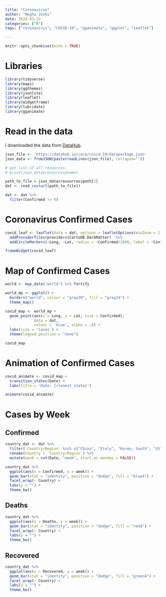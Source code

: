 ```yaml
---
title: "Coronavirus"
author: "Megha Joshi"
date: 2020-03-23
categories: ["R"]
tags: ["coronavirus", "COVID-19", "gganimate", "ggplot", "leaflet"]

---
```


```r
knitr::opts_chunk$set(echo = TRUE)
```

# Libraries

```r
library(tidyverse)
library(maps)
library(ggthemes)
library(jsonlite)
library(leaflet)
library(widgetframe)
library(lubridate)
library(gganimate)
```


# Read in the data

I downloaded the data from [DataHub](https://datahub.io/core/covid-19).

```r
json_file <- 'https://datahub.io/core/covid-19/datapackage.json'
json_data <- fromJSON(paste(readLines(json_file), collapse=""))

# get list of all resources:
# print(json_data$resources$name)

path_to_file = json_data$resources$path[2]
dat <- read_csv(url(path_to_file))

dat <- dat %>%
  filter(Confirmed != 0)

```


# Coronavirus Confirmed Cases

```r
covid_leaf <- leaflet(data = dat, options = leafletOptions(minZoom = 1.5)) %>% 
  addProviderTiles(providers$CartoDB.DarkMatter)  %>%
  addCircleMarkers(~Long, ~Lat, radius = ~Confirmed/1000, label = ~Confirmed, fillOpacity = .2)

frameWidget(covid_leaf)
```

# Map of Confirmed Cases

```r
world <- map_data('world') %>% fortify

world_mp <- ggplot() +
  borders("world", colour = "gray30", fill = "gray24") +
  theme_map() 

covid_map <- world_mp +
  geom_point(aes(x = Long, y = Lat, size = Confirmed),
             data = dat, 
             colour = 'blue', alpha = .6) +
  labs(size = 'Cases') +
  theme(legend.position = "none")

covid_map
```

# Animation of Confirmed Cases

```r
covid_animate <- covid_map +
  transition_states(Date) +
  labs(title = 'Date: {closest_state}') 

animate(covid_animate)
```


# Cases by Week

## Confirmed 

```r
country_dat <- dat %>%
  filter(`Country/Region` %in% c("China", "Italy", "Korea, South", "US")) %>%
  rename(Country = `Country/Region`) %>%
  mutate(week = cut(Date, "week", start.on.monday = FALSE))

country_dat %>%
  ggplot(aes(x = Confirmed, y = week)) +
  geom_bar(stat = "identity", position = "dodge", fill = "blue4") + 
  facet_wrap(~ Country) +
  labs(y = "") + 
  theme_bw()
```

## Deaths

```r
country_dat %>%
  ggplot(aes(x = Deaths, y = week)) +
  geom_bar(stat = "identity", position = "dodge", fill = "red4") + 
  facet_wrap(~ Country) +
  labs(y = "") + 
  theme_bw()
```


## Recovered

```r
country_dat %>%
  ggplot(aes(x = Recovered, y = week)) +
  geom_bar(stat = "identity", position = "dodge", fill = "green4") + 
  facet_wrap(~ Country) +
  labs(y = "") + 
  theme_bw()
```
